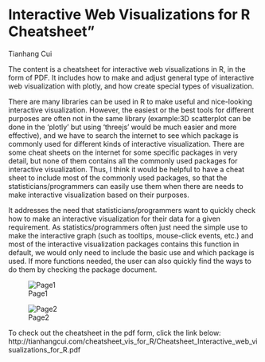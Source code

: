 # Interactive Web Visualizations for R Cheatsheet"

Tianhang Cui

The content is a cheatsheet for interactive web visualizations in R, in the form of PDF. It includes how to make and adjust general type of interactive web visualization with plotly, and how create special types of visualization.

There are many libraries can be used in R to make useful and nice-looking interactive visualization. However, the easiest or the best tools for different purposes are often not in the same library (example:3D scatterplot can be done in the ‘plotly’ but using ‘threejs’ would be much easier and more effective), and we have to search the internet to see which package is commonly used for different kinds of interactive visualization. There are some cheat sheets on the internet for some specific packages in very detail, but none of them contains all the commonly used packages for interactive visualization. Thus, I think it would be helpful to have a cheat sheet to include most of the commonly used packages, so that the statisticians/programmers can easily use them when there are needs to make interactive visualization based on their purposes.

It addresses the need that statisticians/programmers want to quickly check how to make an interactive visualization for their data for a given requirement. As statistics/programmers often just need the simple use to make the interactive graph (such as tooltips, mouse-click events, etc.) and most of the interactive visualization packages contains this function in default, we would only need to include the basic use and which package is used. If more functions needed, the user can also quickly find the ways to do them by checking the package document.

![Page1](resources/interactive_web_visualizations_for_r_cheatsheet/page1.jpg)

![Page2](resources/interactive_web_visualizations_for_r_cheatsheet/page2.jpg)


To check out the cheatsheet in the pdf form, click the link below:
http://tianhangcui.com/cheatsheet_vis_for_R/Cheatsheet_Interactive_web_visualizations_for_R.pdf
